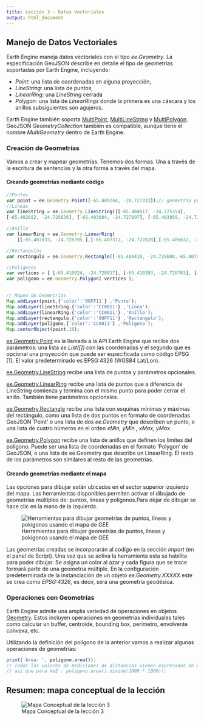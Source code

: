 ```yaml
---
title: Lección 3 - Datos Vectoriales
output: html_document
---
```



## Manejo de Datos Vectoriales

Earth Engine maneja datos vectoriales con el tipo _ee.Geometry_. La especificación GeoJSON describe en detalle el tipo de geometrías soportadas por Earth Engine, incluyendo:

*	_Point_: una lista de coordenadas en alguna proyección,
*	_LineString_: una lista de puntos,
*	_LinearRing_: una _LineString_ cerrada
*	_Polygon_: una lista de _LinearRings_ donde la primera es una cáscara y los anillos subsiguientes son agujeros.

Earth Engine también soporta [MultiPoint](https://developers.google.com/earth-engine/apidocs/ee-geometry-multipoint), [MultiLineString](https://developers.google.com/earth-engine/apidocs/ee-geometry-multilinestring) y [MultiPolygon](https://developers.google.com/earth-engine/apidocs/ee-geometry-multipolygon). GeoJSON _GeometryCollection_ también es compatible, aunque tiene el nombre _MultiGeometry_ dentro de Earth Engine.

### Creación de Geometrías

Vamos a crear y mapear geometrías. Tenemos dos formas. Una a través de la escritura de sentencias y la otra forma a través del mapa.

#### Creando geometrías mediante código

```js
//Puntos
var point = ee.Geometry.Point([-65.409244, -24.727333]);// geometria punto
//Lineas
var lineString = ee.Geometry.LineString([[-65.404817, -24.725354],
[-65.402682, -24.725636], [-65.403004, -24.727897], [-65.403959, -24.727829 ]]); //linea de puntos

//Anillo
var linearRing = ee.Geometry.LinearRing(
	[[-65.407033, -24.726395 ],[-65.407312, -24.727828],[-65.406632, -24.727128]  ,[-65.407033, -24.726395]] );

//Rectangulos
var rectangulo = ee.Geometry.Rectangle([-65.408418, -24.728688,-65.407839, -24.729896 ]);

//Poligonos
var vertices = [ [-65.410024, -24.728817], [-65.410383, -24.728763], [-65.410357, -24.728608],[-65.41018, -24.728632],[-65.41011, -24.728603],[-65.409992, -24.728661] ];
var poligono = ee.Geometry.Polygon( vertices );

 
// Mapeo de Geometrías
Map.addLayer(point,{'color':'00FF11'} ,'Punto');
Map.addLayer(lineString,{'color':'CC0011'} ,'Linea');
Map.addLayer(linearRing,{'color':'CC0011'} ,'Anillo');
Map.addLayer(rectangulo,{'color':'00FF11'} ,'Rectangulo');
Map.addLayer(poligono,{'color':'CC0011'} ,'Poligono');
Map.centerObject(point,16);
```

[ee.Geometry.Point](https://developers.google.com/earth-engine/apidocs/ee-geometry-point) es la llamada a la API Earth Engine que recibe dos parámetros: una lista _ee.List([])_ con las coordenadas y el segundo que es opcional una proyección que puede ser especificada como código EPSG [1]. El valor predeterminado es EPSG:4326 (WGS84 Lat/Lon).

[ee.Geometry.LineString](https://developers.google.com/earth-engine/apidocs/ee-geometry-linestring) recibe una lista de puntos y parámetros opcionales.

[ee.Geometry.LinearRing](https://developers.google.com/earth-engine/apidocs/ee-geometry-linearring) recibe una lista de puntos que a diferencia de LineString comienza y termina con el mismo punto para poder cerrar el anillo. También tiene parámetros opcionales.

[ee.Geometry.Rectangle](https://developers.google.com/earth-engine/apidocs/ee-geometry-rectangle) recibe una lista con esquinas mínimas y máximas del rectángulo, como una lista de dos puntos en formato de coordenadas GeoJSON 'Point' o una lista de dos _ee.Geometry_ que describen un punto, o una lista de cuatro números en el orden _xMin, yMin , xMax, yMax_.

[ee.Geometry.Polygon](https://developers.google.com/earth-engine/apidocs/ee-geometry-polygon) recibe una lista de anillos que definen los límites del polígono. Puede ser una lista de coordenadas en el formato 'Polygon' de GeoJSON, o una lista de ee.Geometry que describe un LinearRing. El resto de los parámetros son similares al resto de las geometrías.

#### Creando geometrías mediante el mapa

Las opciones para dibujar están ubicadas en el sector superior izquierdo del mapa.  Las herramientas disponibles permiten activar el dibujado de geometrías múltiples de: puntos, líneas y polígonos.Para dejar de dibujar se hace clic en la mano de la izquierda.


![Herramientas para dibujar geometrías de puntos, lineas y pokígonos usando el mapa de GEE](img/GeometriasDesdeMapas.png)

Las geometrías creadas se incorporarán al codigo en la sección _import_ (en el panel de Script).  Una vez que se activa la herramienta esta se habilita para poder dibujar. Se asigna un color al azar y cada figura que se trace formará parte de una geometría múltiple.  En la configuración predeterminada de la instanciación de un objeto _ee.Geometry.XXXXX_ este se crea como *EPSG:4326*, es decir, será una geometría geodésica.

### Operaciones con Geometrías

Earth Engine admite una amplia variedad de operaciones en objetos [Geometry](https://developers.google.com/earth-engine/apidocs/ee-geometry). Estos incluyen operaciones en geometrías individuales tales como calcular un buffer, centroide, bounding box, perímetro, envolvente convexa, etc.

Utilizando la definición del polígono de la anterior vamos a realizar algunas operaciones de geometrías:

```js
print('Área: ', poligono.area());
// Todos los valores de mediciones de distancias vienen expresados en metros.
// asi que para km2 : poligono.area().divide(1000 * 1000));
```


## Resumen: mapa conceptual de la lección

![Mapa Conceptual de la lección 3](img/GEE_Lesson_3.png)